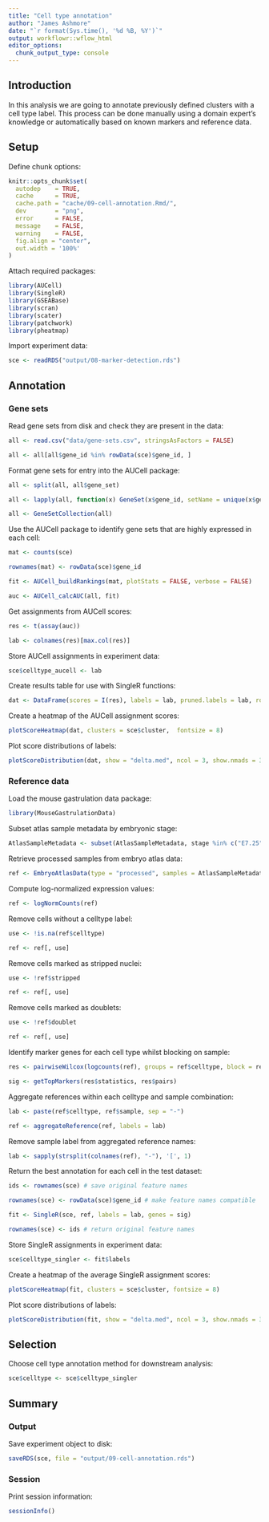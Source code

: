 ```yaml
---
title: "Cell type annotation"
author: "James Ashmore"
date: "`r format(Sys.time(), '%d %B, %Y')`"
output: workflowr::wflow_html
editor_options:
  chunk_output_type: console
---
```


## Introduction

In this analysis we are going to annotate previously defined clusters with a cell type label. This process can be done manually using a domain expert's knowledge or automatically based on known markers and reference data.

## Setup

Define chunk options:

```r
knitr::opts_chunk$set(
  autodep    = TRUE,
  cache      = TRUE,
  cache.path = "cache/09-cell-annotation.Rmd/",
  dev        = "png",
  error      = FALSE,
  message    = FALSE,
  warning    = FALSE,
  fig.align = "center",
  out.width = '100%'
)
```

Attach required packages:

```r
library(AUCell)
library(SingleR)
library(GSEABase)
library(scran)
library(scater)
library(patchwork)
library(pheatmap)
```

Import experiment data:

```r
sce <- readRDS("output/08-marker-detection.rds")
```

## Annotation

### Gene sets

Read gene sets from disk and check they are present in the data:

```r
all <- read.csv("data/gene-sets.csv", stringsAsFactors = FALSE)

all <- all[all$gene_id %in% rowData(sce)$gene_id, ]
```

Format gene sets for entry into the AUCell package:

```r
all <- split(all, all$gene_set)

all <- lapply(all, function(x) GeneSet(x$gene_id, setName = unique(x$gene_set)))

all <- GeneSetCollection(all)
```

Use the AUCell package to identify gene sets that are highly expressed in each cell:

```r
mat <- counts(sce)

rownames(mat) <- rowData(sce)$gene_id

fit <- AUCell_buildRankings(mat, plotStats = FALSE, verbose = FALSE)

auc <- AUCell_calcAUC(all, fit)
```

Get assignments from AUCell scores:

```r
res <- t(assay(auc))

lab <- colnames(res)[max.col(res)]
```

Store AUCell assignments in experiment data:

```r
sce$celltype_aucell <- lab
```

Create results table for use with SingleR functions:

```r
dat <- DataFrame(scores = I(res), labels = lab, pruned.labels = lab, row.names = rownames(res))
```

Create a heatmap of the AUCell assignment scores:

```r
plotScoreHeatmap(dat, clusters = sce$cluster,  fontsize = 8)
```

Plot score distributions of labels:

```r
plotScoreDistribution(dat, show = "delta.med", ncol = 3, show.nmads = 3)
```

### Reference data

Load the mouse gastrulation data package:

```r
library(MouseGastrulationData)
```

Subset atlas sample metadata by embryonic stage:

```r
AtlasSampleMetadata <- subset(AtlasSampleMetadata, stage %in% c("E7.25", "E7.5", "E7.75", "E8.0"))
```

Retrieve processed samples from embryo atlas data:

```r
ref <- EmbryoAtlasData(type = "processed", samples = AtlasSampleMetadata$sample)
```

Compute log-normalized expression values:

```r
ref <- logNormCounts(ref)
```

Remove cells without a celltype label:

```r
use <- !is.na(ref$celltype)

ref <- ref[, use]
```

Remove cells marked as stripped nuclei:

```r
use <- !ref$stripped

ref <- ref[, use]
```

Remove cells marked as doublets:

```r
use <- !ref$doublet

ref <- ref[, use]
```

Identify marker genes for each cell type whilst blocking on sample:

```r
res <- pairwiseWilcox(logcounts(ref), groups = ref$celltype, block = ref$sample)

sig <- getTopMarkers(res$statistics, res$pairs)
```

Aggregate references within each celltype and sample combination:

```r
lab <- paste(ref$celltype, ref$sample, sep = "-")

ref <- aggregateReference(ref, labels = lab)
```

Remove sample label from aggregated reference names:

```r
lab <- sapply(strsplit(colnames(ref), "-"), '[', 1)
```

Return the best annotation for each cell in the test dataset:

```r
ids <- rownames(sce) # save original feature names

rownames(sce) <- rowData(sce)$gene_id # make feature names compatible

fit <- SingleR(sce, ref, labels = lab, genes = sig)

rownames(sce) <- ids # return original feature names
```

Store SingleR assignments in experiment data:

```r
sce$celltype_singler <- fit$labels
```

Create a heatmap of the average SingleR assignment scores:

```r
plotScoreHeatmap(fit, clusters = sce$cluster, fontsize = 8)
```

Plot score distributions of labels:

```r
plotScoreDistribution(fit, show = "delta.med", ncol = 3, show.nmads = 3)
```

## Selection

Choose cell type annotation method for downstream analysis:

```r
sce$celltype <- sce$celltype_singler
```

## Summary

### Output

Save experiment object to disk:

```r
saveRDS(sce, file = "output/09-cell-annotation.rds")
```

### Session

Print session information:

```r
sessionInfo()
```
